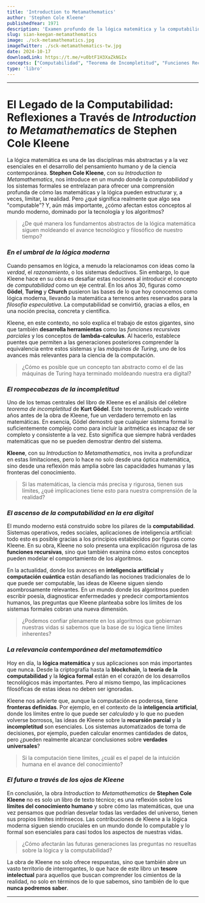 ```yaml
---
title: 'Introduction to Metamathematics'
author: 'Stephen Cole Kleene'
publishedYear: 1971
description: 'Examen profundo de la lógica matemática y la computabilidad, clave en el desarrollo de las ciencias computacionales. Explora los límites de los sistemas formales y la lógica, demostrando verdades incomprensibles para los humanos.'
slug: sian-keegan-metamathematics
image: ./sck-metamathematics.jpg
imageTwitter: ./sck-metamathematics-tw.jpg
date: 2024-10-17
downloadLink: https://t.me/+u0btF1H3XaZkNGIx
concepts: ["Computabilidad", "Teorema de Incompletitud", "Funciones Recursivas", "Lógica Matemática", "Máquinas de Turing", "Stephen Cole Kleene", "Matemáticas", "Lógica"]
type: 'libro'
---
```


---

# El Legado de la Computabilidad: Reflexiones a Través de _Introduction to Metamathematics_ de Stephen Cole Kleene

La lógica matemática es una de las disciplinas más abstractas y a la vez esenciales en el desarrollo del pensamiento humano y de la ciencia contemporánea. **Stephen Cole Kleene**, con su _Introduction to Metamathematics_, nos introduce en un mundo donde la _computabilidad_ y los sistemas formales se entrelazan para ofrecer una comprensión profunda de cómo las matemáticas y la lógica pueden estructurar y, a veces, limitar, la realidad. Pero ¿qué significa realmente que algo sea "computable"? Y, aún más importante, ¿cómo afectan estos conceptos al mundo moderno, dominado por la tecnología y los algoritmos? 

> ¿De qué manera los fundamentos abstractos de la lógica matemática siguen moldeando el avance tecnológico y filosófico de nuestro tiempo?

### _En el umbral de la lógica moderna_

Cuando pensamos en lógica, a menudo la relacionamos con ideas como la _verdad_, el _razonamiento_, o los sistemas deductivos. Sin embargo, lo que Kleene hace en su obra es desafiar estas nociones al introducir el concepto de _computabilidad_ como un eje central. En los años 30, figuras como **Gödel**, **Turing** y **Church** pusieron las bases de lo que hoy conocemos como lógica moderna, llevando la matemática a terrenos antes reservados para la _filosofía especulativa_. La computabilidad se convirtió, gracias a ellos, en una noción precisa, concreta y científica. 

Kleene, en este contexto, no solo explica el trabajo de estos gigantes, sino que también **desarrolla herramientas** como las _funciones recursivas parciales_ y los conceptos de **lambda-calculus**. Al hacerlo, establece puentes que permiten a las generaciones posteriores comprender la equivalencia entre estos sistemas y las _máquinas de Turing_, uno de los avances más relevantes para la ciencia de la computación.

> ¿Cómo es posible que un concepto tan abstracto como el de las máquinas de Turing haya terminado moldeando nuestra era digital?

### _El rompecabezas de la incompletitud_

Uno de los temas centrales del libro de Kleene es el análisis del célebre _teorema de incompletitud_ de **Kurt Gödel**. Este teorema, publicado veinte años antes de la obra de Kleene, fue un verdadero terremoto en las matemáticas. En esencia, Gödel demostró que cualquier sistema formal lo suficientemente complejo como para incluir la aritmética es incapaz de ser completo y consistente a la vez. Esto significa que siempre habrá verdades matemáticas que no se pueden demostrar dentro del sistema.

**Kleene**, con su _Introduction to Metamathematics_, nos invita a profundizar en estas limitaciones, pero lo hace no solo desde una óptica matemática, sino desde una reflexión más amplia sobre las capacidades humanas y las fronteras del conocimiento.

> Si las matemáticas, la ciencia más precisa y rigurosa, tienen sus límites, ¿qué implicaciones tiene esto para nuestra comprensión de la realidad?

### _El ascenso de la computabilidad en la era digital_

El mundo moderno está construido sobre los pilares de la **computabilidad**. Sistemas operativos, redes sociales, aplicaciones de inteligencia artificial: todo esto es posible gracias a los principios establecidos por figuras como Kleene. En su obra, Kleene no solo presenta una explicación rigurosa de las **funciones recursivas**, sino que también examina cómo estos conceptos pueden modelar el comportamiento de los algoritmos.

En la actualidad, donde los avances en **inteligencia artificial** y **computación cuántica** están desafiando las nociones tradicionales de lo que puede ser computable, las ideas de Kleene siguen siendo asombrosamente relevantes. En un mundo donde los algoritmos pueden escribir poesía, diagnosticar enfermedades y predecir comportamientos humanos, las preguntas que Kleene planteaba sobre los límites de los sistemas formales cobran una nueva dimensión.

> ¿Podemos confiar plenamente en los algoritmos que gobiernan nuestras vidas si sabemos que la base de su lógica tiene límites inherentes?

### _La relevancia contemporánea del metamatemático_

Hoy en día, la **lógica matemática** y sus aplicaciones son más importantes que nunca. Desde la criptografía hasta la **blockchain**, la **teoría de la computabilidad** y la **lógica formal** están en el corazón de los desarrollos tecnológicos más importantes. Pero al mismo tiempo, las implicaciones filosóficas de estas ideas no deben ser ignoradas. 

Kleene nos advierte que, aunque la computación es poderosa, tiene **fronteras definidas**. Por ejemplo, en el contexto de la **inteligencia artificial**, donde los límites entre lo que puede ser _calculado_ y lo que no pueden volverse borrosos, las ideas de Kleene sobre la **recursión parcial** y la **incompletitud** son esenciales. Los sistemas automatizados de toma de decisiones, por ejemplo, pueden calcular enormes cantidades de datos, pero ¿pueden realmente alcanzar conclusiones sobre **verdades universales**?

> Si la computación tiene límites, ¿cuál es el papel de la intuición humana en el avance del conocimiento?

### _El futuro a través de los ojos de Kleene_

En conclusión, la obra _Introduction to Metamathematics_ de **Stephen Cole Kleene** no es solo un libro de texto técnico; es una reflexión sobre los **límites del conocimiento humano** y sobre cómo las matemáticas, que una vez pensamos que podrían desvelar todas las verdades del universo, tienen sus propios límites intrínsecos. Las contribuciones de Kleene a la lógica moderna siguen siendo cruciales en un mundo donde lo computable y lo formal son esenciales para casi todos los aspectos de nuestras vidas.

> ¿Cómo afectarán las futuras generaciones las preguntas no resueltas sobre la lógica y la computabilidad?

La obra de Kleene no solo ofrece respuestas, sino que también abre un vasto territorio de interrogantes, lo que hace de este libro un **tesoro intelectual** para aquellos que buscan comprender los cimientos de la realidad, no solo en términos de lo que sabemos, sino también de lo que **nunca podremos saber**.

---
